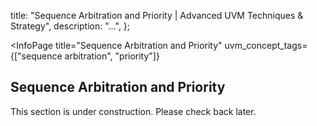 
  title: "Sequence Arbitration and Priority | Advanced UVM Techniques & Strategy",
  description: "...",
};

<InfoPage
  title="Sequence Arbitration and Priority"
  uvm_concept_tags={["sequence arbitration", "priority"]}
>

  ## Sequence Arbitration and Priority

  This section is under construction. Please check back later.

</InfoPage>